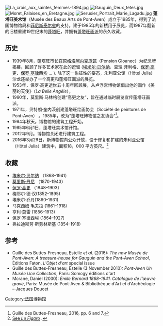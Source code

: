 [[File:La_crois_aux_saintes_femmes-1894.jpg|thumb]]
[[File:Gauguin_Deux_tetes.jpg|thumb]]
[[File:Moret_Falaises_en_Bretagne.jpg|thumb]]
[[File:Serusier_Portrait_Marie_Lagadu.jpg|thumb]]
'''蓬塔旺美术馆'''（Musée des Beaux Arts de Pont-Aven）成立于1985年，得到了法国博物馆局和[[菲尼斯泰尔省|菲尼斯泰尔省]]的支持。建于1985年的新楼用于展览，而1987年翻新的旧楼重建19世纪末的[[蓬塔旺|蓬塔旺]]，并拥有[[阿凡桥派|蓬塔旺画派]]的永久收藏。

==历史==
*1939年8月，蓬塔旺市长在原[[格洛阿内克旅馆|格洛阿内克旅馆]]（Pension Gloanec）为纪念牌揭幕，回顾了许多艺术家在此的逗留 ([[埃米尔·贝尔纳|埃米尔·贝尔纳]]、查理·菲利格、[[保罗·高更|保罗·高更]]、[[保罗·塞律西埃|保罗·塞律西埃]] ... ). 除了这一象征性的姿态，朱利亚公馆（Hôtel Julia）沙龙还举办了一个高更和蓬塔旺画派的展览。
*1953年，保罗·高更逝世五十周年回顾展，从卢浮宫博物馆借出他的画作《美丽的天使》（''La Belle Angèle''）。
*1960年，莫里斯·马林格创建“高更之友”，旨在通过临时展览宣传蓬塔旺画派。
*1971年，贝特朗·奎内茨创建蓬塔旺绘画协会（Société de peintures de Pont-Aven） 。1985年，改为“蓬塔旺博物馆之友协会”<ref>Guille des Buttes-Fresneau, 2016, pp. 6 and 7.</ref>。
*1984年秋天，博物馆的建筑工程开始。
*1985年6月1日，蓬塔旺美术馆开馆。
*2012年9月。博物馆关闭进行建筑工程。
*2016年3月26日，新博物馆向公众开放，设于修复和扩建的朱利亚公馆（Hôtel Julia）建筑中，面积18，000 平方英尺。<ref>[http://www.lefigaro.fr/arts-expositions/2016/03/26/03015-20160326ARTFIG00022-pont-aven-le-nouveau-musee-vise-100000-visiteurs-par-an.php See ''Le Figaro''] {{Wayback|url=http://www.lefigaro.fr/arts-expositions/2016/03/26/03015-20160326ARTFIG00022-pont-aven-le-nouveau-musee-vise-100000-visiteurs-par-an.php |date=20210414191507 }}.</ref>

==收藏==
*[[埃米尔·贝尔纳|埃米尔·贝尔纳]] （1868–1941）
*[[莫里斯·丹尼|莫里斯·丹尼]] （1870-1943）
*[[保罗·高更|保罗·高更]] （1848–1903）
*梅耶尔·德·汉(1852–1895)
*埃米尔·乔丹(1860–1931)
*马克西姆·毛夫拉 (1861–1918)
*亨利·莫雷 (1856–1913)
*[[保罗·塞律西埃|保罗·塞律西埃]] (1864–1927)
*弗拉迪斯劳·斯劳林斯基 (1854–1918)

==参考==
{{Reflist}}
* Guille des Buttes-Fresneau, Estelle ''et al.'' (2016): ''The new Musée de Pont-Aven: A treasure-house for Gauguin and the Pont-Aven School'', Éditions Faton, ''L'Objet d'art'' special issue
* Guille des Buttes-Fresneau, Estelle (3 November 2010): ''Pont-Aven Un Musée Une Collection'', Paris: Somogy éditions d'art {{ISBN|978-2-75720-415-3}}
* Morane, Daniel (2000): ''Émile Bernard 1868–1941. Catalogue de l'œuvre gravé'', Paris: Musée de Pont-Aven & Bibliothèque d'Art et d'Archéologie – Jacques Doucet {{ISBN|2-910128-20-2}}
{{coord|47|51|19|N|3|44|48|W|region:FR_type:landmark_source:kolossus-eswiki|display=title}}
[[Category:法国博物馆|Category:法国博物馆]]